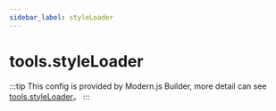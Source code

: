 ```yaml
---
sidebar_label: styleLoader
---
```


# tools.styleLoader

:::tip
This config is provided by Modern.js Builder, more detail can see [tools.styleLoader](https://modernjs.dev/builder/en/api/config-tools.html#toolsstyleloader)。
:::


<Main />
